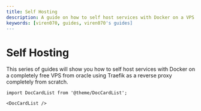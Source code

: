 ```yaml
---
title: Self Hosting
description: A guide on how to self host services with Docker on a VPS.
keywords: [viren070, guides, viren070's guides]
---
```


# Self Hosting

This series of guides will show you how to self host services with Docker on a completely free VPS from oracle using Traefik as a reverse proxy completely from
scratch.

```mdx-code-block
import DocCardList from '@theme/DocCardList';

<DocCardList />
```
